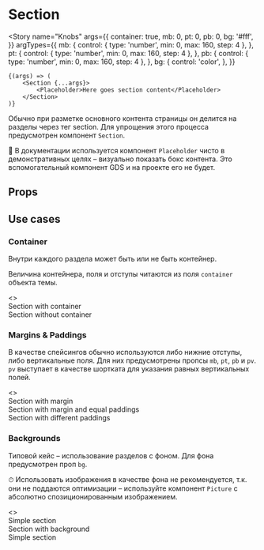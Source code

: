 

<Meta title="Components / Emotion / Helpers / Section" component={Section} />

# Section

<Story
    name="Knobs"
    args={{
        container: true,
        mb: 0,
        pt: 0,
        pb: 0,
        bg: '#fff',
    }}
    argTypes={{
        mb: {
            control: { type: 'number', min: 0, max: 160, step: 4 },
        },
        pt: {
            control: { type: 'number', min: 0, max: 160, step: 4 },
        },
        pb: {
            control: { type: 'number', min: 0, max: 160, step: 4 },
        },
        bg: {
            control: 'color',
        },
    }}
>
    {(args) => (
        <Section {...args}>
            <Placeholder>Here goes section content</Placeholder>
        </Section>
    )}
</Story>

Обычно при разметке основного контента страницы он делится на разделы через тег section. Для упрощения этого процесса предусмотрен компонент `Section`.

💬 В документации используется компонент `Placeholder` чисто в демонстративных целях – визуально показать бокс контента. Это вспомогательный компонент GDS и на проекте его не будет.

## Props

<Props of={Section} />

## Use cases

### Container

Внутри каждого раздела может быть или не быть контейнер.

Величина контейнера, поля и отступы читаются из поля `container` объекта темы.

<Preview>
    <Story name="Container">
        <>
            <Section mb={scale(2)}>
                <Placeholder>Section with container</Placeholder>
            </Section>
            <Section container={false}>
                <Placeholder>Section without container</Placeholder>
            </Section>
        </>
    </Story>
</Preview>

### Margins & Paddings

В качестве спейсингов обычно используются либо нижние отступы, либо вертикальные поля. Для них предусмотрены пропсы `mb`, `pt`, `pb` и `pv`. `pv` выступает в качестве шортката для указания равных вертикальных полей.

<Preview>
    <Story name="Margins & Paddings">
        <>
            <Section mb={scale(2)}>
                <Placeholder>Section with margin</Placeholder>
            </Section>
            <Section mb={scale(2)} pv={scale(2)}>
                <Placeholder>Section with margin and equal paddings</Placeholder>
            </Section>
            <Section pt={scale(4)} pb={scale(2)}>
                <Placeholder>Section with different paddings</Placeholder>
            </Section>
        </>
    </Story>
</Preview>

### Backgrounds

Типовой кейс – использование разделов с фоном. Для фона предусмотрен проп `bg`.

⏱ Использовать изображения в качестве фона не рекомендуется, т.к. они не поддаются оптимизации – используйте компонент `Picture` с абсолютно спозиционированным изображением.

<Preview>
    <Story name="Backgrounds">
        <>
            <Section mb={scale(2)}>
                <Placeholder>Simple section</Placeholder>
            </Section>
            <Section mb={scale(2)} pv={scale(2)} bg={baseTheme.colors.grey20}>
                <Placeholder>Section with background</Placeholder>
            </Section>
            <Section>
                <Placeholder>Simple section</Placeholder>
            </Section>
        </>
    </Story>
</Preview>
